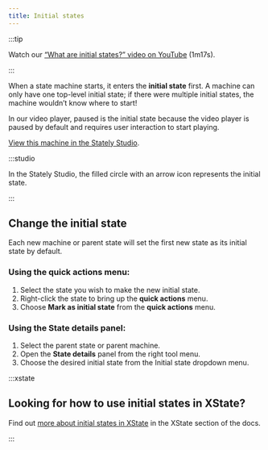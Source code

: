 ```yaml
---
title: Initial states
---
```



:::tip

Watch our [“What are initial states?” video on YouTube](https://www.youtube.com/watch?v=goCpmgyrjL0&list=PLvWgkXBB3dd4I_l-djWVU2UGPyBgKfnTQ&index=3) (1m17s).

:::

When a state machine starts, it enters the **initial state** first. A machine can only have one top-level initial state; if there were multiple initial states, the machine wouldn’t know where to start!

In our video player, paused is the initial state because the video player is paused by default and requires user interaction to start playing.

<p>
<ThemedImage
  alt="State machine with an initial state of Paused, transitioning through a Play event to the Playing state. From the Playing state back to the Paused state is a Pause event."
  sources={{
    light: 'https://stately.ai/registry/machines/3ebc8874-2294-480b-a06e-74845337cd8d.light.png',
    dark: 'https://stately.ai/registry/machines/3ebc8874-2294-480b-a06e-74845337cd8d.dark.png',
  }}
/>
</p>

[View this machine in the Stately Studio](https://stately.ai/registry/editor/e13bef2b-bb13-4465-96ac-0bc25340688e?machineId=3ebc8874-2294-480b-a06e-74845337cd8d).

:::studio

In the Stately Studio, the filled circle with an arrow icon represents the initial state.

:::

## Change the initial state

Each new machine or parent state will set the first new state as its initial state by default.

### Using the **quick actions** menu:
1. Select the state you wish to make the new initial state.
2. Right-click the state to bring up the **quick actions** menu.
3. Choose **Mark as initial state** from the **quick actions** menu.

### Using the **State details** panel:
1. Select the parent state or parent machine.
2. Open the **State details** panel from the right tool menu.
3. Choose the desired initial state from the Initial state dropdown menu.

:::xstate 

## Looking for how to use initial states in XState?

Find out [more about initial states in XState](/xstate/basics/what-is-a-statechart.mdx#initial-state) in the XState section of the docs.

:::